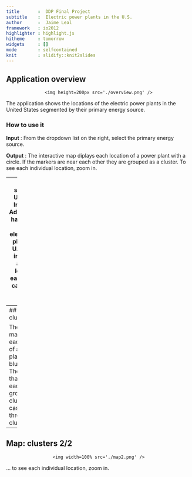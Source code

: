 ---
title       :  DDP Final Project
subtitle    :  Electric power plants in the U.S.
author      :  Jaime Leal
framework   : io2012        
highlighter : highlight.js  
hitheme     : tomorrow      
widgets     : []            
mode        : selfcontained 
knit        : slidify::knit2slides  
---  

## Application overview
<div style='text-align: center;'>
    <img height=200px src='./overview.png' />
</div>
The application shows the locations of the electric power plants in the United States segmented by their primary energy source.

### How to use it

**Input** : From the dropdown list on the right, select the primary energy source.

**Output** : The interactive map diplays each location of a power plant with a circle. 
If the markers are near each other they are grouped as a cluster. To see each individual location, zoom in.

---
## Data source
The U.S. Energy Information Administration has a dataset of 8940 electric power plants in the U.S. There is information about the location of each plant, its capacity and primary source.

```{r}
# x = "https://www.eia.gov/maps/map_data/PowerPlants_US_EIA.zip"
# download.file(x,"PowerPlants_US.zip")
# unzip("PowerPlants_US.zip","PowerPlants_US_201810.dbf")
power_plants <- foreign::read.dbf("PowerPlants_US_201810.dbf")
print(dim(power_plants))
print(as.character(unique(power_plants$PrimSource)))
```

---
## Map: clusters 1/2
<div style='text-align: center;'>
    <img width=100% src='./map1.png' />
</div>

The interactive map diplays each location of a power plant with a blue circle. 
The markers that are near each other are grouped as a cluster. In this case there are three main clusters...

---
## Map: clusters 2/2
<div style='text-align: center;'>
    <img width=100% src='./map2.png' />
</div>

... to see each individual location, zoom in.

